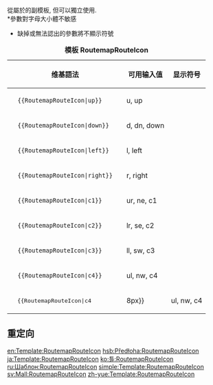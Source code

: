 <includeonly><!-- 在這裡加入模板的保護標識 --></includeonly><noinclude>{{Documentation subpage}}</noinclude>
<!-- EDIT TEMPLATE DOCUMENTATION BELOW THIS LINE -->
從屬於{{tl|RoutemapRoute}}的副模板, 但可以獨立使用.<BR>
*參數對字母大小體不敏感
*缺掉或無法認出的參數將不顯示符號

{| class="wikitable" style="text-align:center"
|+'''模板 RoutemapRouteIcon'''
!维基語法
!可用输入值
!显示符号
|- 
|<tt>&nbsp;&nbsp;<nowiki>{{RoutemapRouteIcon|up}}</nowiki>&nbsp;&nbsp;</tt>||u, up||{{RoutemapRouteIcon|up}}
|- 
|<tt>&nbsp;&nbsp;<nowiki>{{RoutemapRouteIcon|down}}</nowiki>&nbsp;&nbsp;</tt>||d, dn, down||{{RoutemapRouteIcon|down}}
|- 
|<tt>&nbsp;&nbsp;<nowiki>{{RoutemapRouteIcon|left}}</nowiki>&nbsp;&nbsp;</tt>||l, left||{{RoutemapRouteIcon|left}}
|- 
|<tt>&nbsp;&nbsp;<nowiki>{{RoutemapRouteIcon|right}}</nowiki>&nbsp;&nbsp;</tt>||r, right||{{RoutemapRouteIcon|right}}
|- 
|<tt>&nbsp;&nbsp;<nowiki>{{RoutemapRouteIcon|c1}}</nowiki>&nbsp;&nbsp;</tt>||ur, ne, c1||{{RoutemapRouteIcon|c1}}
|- 
|<tt>&nbsp;&nbsp;<nowiki>{{RoutemapRouteIcon|c2}}</nowiki>&nbsp;&nbsp;</tt>||lr, se, c2||{{RoutemapRouteIcon|c2}}
|- 
|<tt>&nbsp;&nbsp;<nowiki>{{RoutemapRouteIcon|c3}}</nowiki>&nbsp;&nbsp;</tt>||ll, sw, c3||{{RoutemapRouteIcon|c3}}
|- 
|<tt>&nbsp;&nbsp;<nowiki>{{RoutemapRouteIcon|c4}}</nowiki>&nbsp;&nbsp;</tt>||ul, nw, c4||{{RoutemapRouteIcon|c4}}
|- 
|<tt>&nbsp;&nbsp;<nowiki>{{RoutemapRouteIcon|c4||8px}}</nowiki>&nbsp;&nbsp;</tt>||ul, nw, c4||{{RoutemapRouteIcon|c4||8px}}
|}

==重定向==
{{tl|Rmri}}

<includeonly>
<!-- ADD CATEGORIES BELOW THIS LINE -->
[[Category:鐵路系統標示|{{PAGENAME}}]]

<!-- ADD INTERWIKIS BELOW THIS LINE -->
[[en:Template:RoutemapRouteIcon]]
[[hsb:Předłoha:RoutemapRouteIcon]]
[[ja:Template:RoutemapRouteIcon]]
[[ko:틀:RoutemapRouteIcon]]
[[ru:Шаблон:RoutemapRouteIcon]]
[[simple:Template:RoutemapRouteIcon]]
[[sv:Mall:RoutemapRouteIcon]]
[[zh-yue:Template:RoutemapRouteIcon]]

</includeonly>